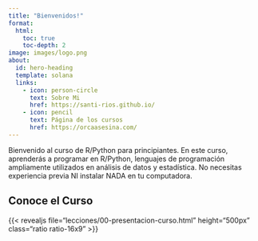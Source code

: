 ```yaml
---
title: "Bienvenidos!"
format:
  html:
    toc: true
    toc-depth: 2
image: images/logo.png
about:
  id: hero-heading
  template: solana
  links:
    - icon: person-circle
      text: Sobre Mi
      href: https://santi-rios.github.io/
    - icon: pencil
      text: Página de los cursos
      href: https://orcaasesina.com/
---
```


:::{#hero-heading}
Bienvenido al curso de R/Python para principiantes. En este curso, aprenderás a programar en R/Python, lenguajes de programación ampliamente utilizados en análisis de datos y estadística. No necesitas experiencia previa NI instalar NADA en tu computadora.
:::

## Conoce el Curso

{{< revealjs file="lecciones/00-presentacion-curso.html" height="500px" class="ratio ratio-16x9" >}}

